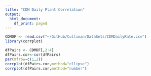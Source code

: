 ```yaml
---
title: "CDM Daily Plant Correlation"
output:
  html_document:
    df_print: paged
---
```



```r
CDMDF <- read.csv("~/GitHub/Cullinan/DataSets/CDMDailyRate.csv")
library(corrplot)
```



```r

dfPairs <- CDMDF[,2:4]
dfPairs.cor<-cor(dfPairs)
par(mfrow=c(1,2))
corrplot(dfPairs.cor,method="ellipse")
corrplot(dfPairs.cor,method="number")

```



